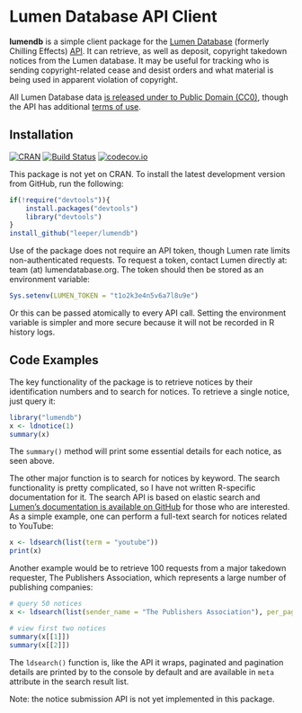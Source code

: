 # Lumen Database API Client #

**lumendb** is a simple client package for the [Lumen Database](http://lumendatabase.org/) (formerly Chilling Effects) [API](https://github.com/berkmancenter/lumendatabase/blob/master/doc/api_documentation.mkd). It can retrieve, as well as deposit, copyright takedown notices from the Lumen database. It may be useful for tracking who is sending copyright-related cease and desist orders and what material is being used in apparent violation of copyright.

All Lumen Database data [is released under to Public Domain (CC0)](https://www.lumendatabase.org/pages/license), though the API has additional [terms of use](https://lumendatabase.org/pages/api_terms).

## Installation ##

[![CRAN](http://www.r-pkg.org/badges/version/lumendb)](http://cran.r-project.org/package=lumendb)
[![Build Status](https://travis-ci.org/leeper/lumendb.png?branch=master)](https://travis-ci.org/leeper/lumendb) 
[![codecov.io](http://codecov.io/github/leeper/lumendb/coverage.svg?branch=master)](http://codecov.io/github/leeper/lumendb?branch=master)

This package is not yet on CRAN. To install the latest development version from GitHub, run the following:

```R
if(!require("devtools")){
    install.packages("devtools")
    library("devtools")
}
install_github("leeper/lumendb")
```

Use of the package does not require an API token, though Lumen rate limits non-authenticated requests. To request a token, contact Lumen directly at: team (at) lumendatabase.org. The token should then be stored as an environment variable:

```R
Sys.setenv(LUMEN_TOKEN = "t1o2k3e4n5v6a7l8u9e")
```

Or this can be passed atomically to every API call. Setting the environment variable is simpler and more secure because it will not be recorded in R history logs.

## Code Examples ##


The key functionality of the package is to retrieve notices by their identification numbers and to search for notices. To retrieve a single notice, just query it:

```r
library("lumendb")
x <- ldnotice(1)
summary(x)
```

The `summary()` method will print some essential details for each notice, as seen above.

The other major function is to search for notices by keyword. The search functionality is pretty complicated, so I have not written R-specific documentation for it. The search API is based on elastic search and [Lumen's documentation is available on GitHub](https://github.com/berkmancenter/lumendatabase/blob/dev/doc/api_documentation.mkd#search-notices-via-fulltext) for those who are interested. As a simple example, one can perform a full-text search for notices related to YouTube:

```r
x <- ldsearch(list(term = "youtube"))
print(x)
```

Another example would be to retrieve 100 requests from a major takedown requester, The Publishers Association, which represents a large number of publishing companies:

```r
# query 50 notices
x <- ldsearch(list(sender_name = "The Publishers Association"), per_page = 50)

# view first two notices
summary(x[[1]])
summary(x[[2]])
```

The `ldsearch()` function is, like the API it wraps, paginated and pagination details are printed by to the console by default and are available in `meta` attribute in the search result list.

Note: the notice submission API is not yet implemented in this package.

